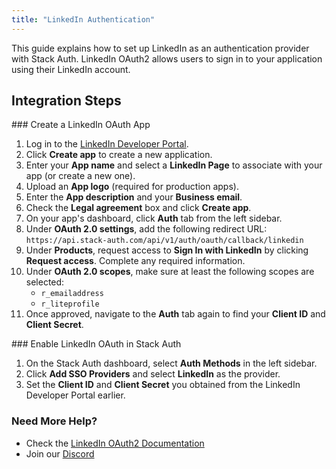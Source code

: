 ```yaml
---
title: "LinkedIn Authentication"
---
```


This guide explains how to set up LinkedIn as an authentication provider with Stack Auth. LinkedIn OAuth2 allows users to sign in to your application using their LinkedIn account.


## Integration Steps

<Steps>
  <Step>
  ### Create a LinkedIn OAuth App
  
  1. Log in to the [LinkedIn Developer Portal](https://www.linkedin.com/developers/apps).
  2. Click **Create app** to create a new application.
  3. Enter your **App name** and select a **LinkedIn Page** to associate with your app (or create a new one).
  4. Upload an **App logo** (required for production apps).
  5. Enter the **App description** and your **Business email**.
  6. Check the **Legal agreement** box and click **Create app**.
  7. On your app's dashboard, click **Auth** tab from the left sidebar.
  8. Under **OAuth 2.0 settings**, add the following redirect URL: `https://api.stack-auth.com/api/v1/auth/oauth/callback/linkedin`
  9. Under **Products**, request access to **Sign In with LinkedIn** by clicking **Request access**. Complete any required information.
  10. Under **OAuth 2.0 scopes**, make sure at least the following scopes are selected:
      - `r_emailaddress`
      - `r_liteprofile`
  11. Once approved, navigate to the **Auth** tab again to find your **Client ID** and **Client Secret**.
  </Step>
  <Step>
  ### Enable LinkedIn OAuth in Stack Auth
  
  1. On the Stack Auth dashboard, select **Auth Methods** in the left sidebar.
  2. Click **Add SSO Providers** and select **LinkedIn** as the provider.
  3. Set the **Client ID** and **Client Secret** you obtained from the LinkedIn Developer Portal earlier.
  </Step>
</Steps>

### Need More Help?

- Check the [LinkedIn OAuth2 Documentation](https://learn.microsoft.com/en-us/linkedin/shared/authentication/authorization-code-flow)
- Join our [Discord](https://discord.stack-auth.com)
